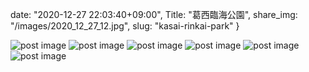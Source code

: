 date: "2020-12-27 22:03:40+09:00",
Title: "葛西臨海公園",
share_img: "/images/2020_12_27_12.jpg",
slug: "kasai-rinkai-park"
}


<img src="/images/2020_12_27_8.jpg" alt="post image" />
<img src="/images/2020_12_27_9.jpg" alt="post image" />
<img src="/images/2020_12_27_10.jpg" alt="post image" />
<img src="/images/2020_12_27_11.jpg" alt="post image" />
<img src="/images/2020_12_27_12.jpg" alt="post image" />
<img src="/images/2020_12_27_13.jpg" alt="post image" />
